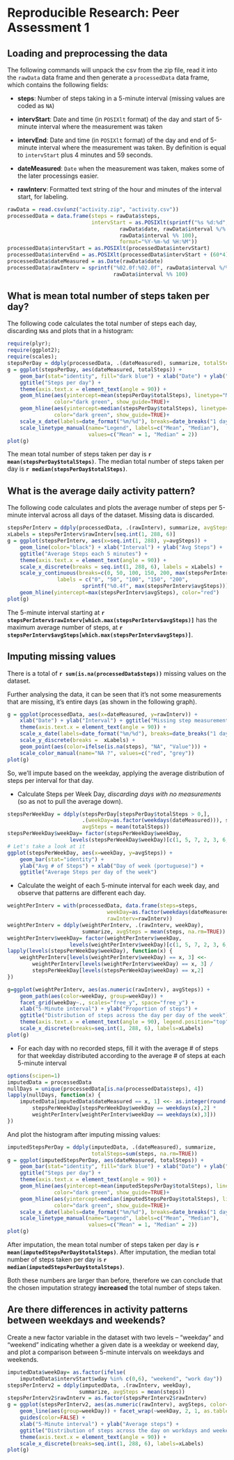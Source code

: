 # Reproducible Research: Peer Assessment 1


## Loading and preprocessing the data
The following commands will unpack the csv from the zip file, read it into the 
`rawData` data frame and then generate a `processedData` data frame, which
contains the following fields:

- **steps**: Number of steps taking in a 5-minute interval (missing values are coded as `NA`)

- **intervStart**: Date and time (in `POSIXlt` format) of the day and start of 5-minute interval where the measurement was taken

- **intervEnd**: Date and time (in `POSIXlt` format) of the day and end of 5-minute interval where the measurement was taken. By definition is equal to `intervStart` plus 4 minutes and 59 seconds.

- **dateMeasured**: `Date` when the measurement was taken, makes some of the later processings easier.

- **rawInterv**: Formatted text string of the hour and minutes of the interval start, for labeling.


```r
rawData = read.csv(unz("activity.zip", "activity.csv"))
processedData = data.frame(steps = rawData$steps,
                           intervStart = as.POSIXlt(sprintf("%s %d:%d",
                                    rawData$date, rawData$interval %/% 100, 
                                    rawData$interval %% 100),
                                    format="%Y-%m-%d %H:%M"))
processedData$intervStart = as.POSIXlt(processedData$intervStart)
processedData$intervEnd = as.POSIXlt(processedData$intervStart + (60*4) + 59)
processedData$dateMeasured = as.Date(rawData$date)
processedData$rawInterv = sprintf("%02.0f:%02.0f", rawData$interval %/% 100,
                                  rawData$interval %% 100)
```


## What is mean total number of steps taken per day?
The following code calculates the total number of steps each day, discarding `NA`s and plots that in a histogram:
```r
require(plyr);
require(ggplot2);
require(scales);
stepsPerDay = ddply(processedData, .(dateMeasured), summarize, totalSteps=sum(steps, na.rm=TRUE))
g = ggplot(stepsPerDay, aes(dateMeasured, totalSteps)) + 
    geom_bar(stat="identity", fill="dark blue") + xlab("Date") + ylab("Steps") +
    ggtitle("Steps per day") +
    theme(axis.text.x = element_text(angle = 90)) +
    geom_hline(aes(yintercept=mean(stepsPerDay$totalSteps), linetype="Mean"),
               color="dark green", show_guide=TRUE)+
    geom_hline(aes(yintercept=median(stepsPerDay$totalSteps), linetype="Median"),
               color="dark green", show_guide=TRUE)+
    scale_x_date(labels=date_format("%m/%d"), breaks=date_breaks("1 day"))+
    scale_linetype_manual(name="Legend", labels=c("Mean", "Median"),
                          values=c("Mean" = 1, "Median" = 2))
plot(g)
```

The mean total number of steps taken per day is **`r mean(stepsPerDay$totalSteps)`**.
The median total number of steps taken per day is **`r median(stepsPerDay$totalSteps)`**.

## What is the average daily activity pattern?
The following code calculates and plots the average number of steps per 5-minute
interval across all days of the dataset. Missing data is discarded.
```r
stepsPerInterv = ddply(processedData, .(rawInterv), summarize, avgSteps = mean(steps, na.rm=TRUE))
xLabels = stepsPerInterv$rawInterv[seq.int(1, 288, 6)]
g = ggplot(stepsPerInterv, aes(x=seq.int(1, 288), y=avgSteps)) +
    geom_line(color="black") + xlab("Interval") + ylab("Avg Steps") +
    ggtitle("Average Steps each 5 minutes") +
    theme(axis.text.x = element_text(angle = 90)) +
    scale_x_discrete(breaks = seq.int(1, 288, 6), labels = xLabels) +
    scale_y_continuous(breaks=c(0, 50, 100, 150, 200, max(stepsPerInterv$avgSteps)),
                labels = c("0", "50", "100", "150", "200",
                        sprintf("%0.4f", max(stepsPerInterv$avgSteps))))+
    geom_hline(yintercept=max(stepsPerInterv$avgSteps), color="red")
plot(g)
```

The 5-minute interval starting at **`r stepsPerInterv$rawInterv[which.max(stepsPerInterv$avgSteps)]`** has
the maximum average number of steps, at **`r stepsPerInterv$avgSteps[which.max(stepsPerInterv$avgSteps)]`**.

## Imputing missing values
There is a total of **`r sum(is.na(processedData$steps))`** missing values on the dataset.

Further analysing the data, it can be seen that it's not some measurements that are 
missing, it's entire days (as shown in the following graph).
```r
g = ggplot(processedData, aes(x=dateMeasured, y=rawInterv)) + 
    xlab("Date") + ylab("Interval") + ggtitle("Missing step measurements") +
    theme(axis.text.x = element_text(angle = 90)) +
    scale_x_date(labels=date_format("%m/%d"), breaks=date_breaks("1 day")) +
    scale_y_discrete(breaks =  xLabels) +
    geom_point(aes(color=ifelse(is.na(steps), "NA", "Value"))) +
    scale_color_manual(name="NA ?", values=c("red", "grey"))
plot(g)
```

So, we'll impute based on the weekday, applying the average distribution of
steps per interval for that day.

- Calculate Steps per Week Day, *discarding days with no measurements* (so as not to pull the average down).
```r
stepsPerWeekDay = ddply(stepsPerDay[stepsPerDay$totalSteps > 0,], 
                        .(weekDay=as.factor(weekdays(dateMeasured))), summarize, 
                        avgSteps = mean(totalSteps))
stepsPerWeekDay$weekDay= factor(stepsPerWeekDay$weekDay, 
                    levels(stepsPerWeekDay$weekDay)[c(1, 5, 7, 2, 3, 6, 4)])
# Let's take a look at it
ggplot(stepsPerWeekDay, aes(x=weekDay, y=avgSteps)) +
    geom_bar(stat="identity") +
    ylab("Avg # of Steps") + xlab("Day of week (portuguese)") +
    ggtitle("Average Steps per day of the week")
```

- Calculate the weight of each 5-minute interval for each week day, and observe 
that patterns are different each day.
```r
weightPerInterv = with(processedData, data.frame(steps=steps, 
                                weekDay=as.factor(weekdays(dateMeasured)),
                                rawInterv=rawInterv))
weightPerInterv = ddply(weightPerInterv, .(rawInterv, weekDay),
                        summarize, avgSteps = mean(steps, na.rm=TRUE))
weightPerInterv$weekDay= factor(weightPerInterv$weekDay, 
                    levels(weightPerInterv$weekDay)[c(1, 5, 7, 2, 3, 6, 4)])
lapply(levels(stepsPerWeekDay$weekDay), function(x) {
    weightPerInterv[levels(weightPerInterv$weekDay) == x, 3] <<-
        weightPerInterv[levels(weightPerInterv$weekDay) == x, 3] /
        stepsPerWeekDay[levels(stepsPerWeekDay$weekDay) == x,2]
})
```
```r
g=ggplot(weightPerInterv, aes(as.numeric(rawInterv), avgSteps)) +
    geom_path(aes(color=weekDay, group=weekDay)) + 
    facet_grid(weekDay~., scales="free_y", space="free_y") +
    xlab("5-Minute interval") + ylab("Proportion of steps") +
    ggtitle("Distribution of steps across the day per day of the week") +
    theme(axis.text.x = element_text(angle = 90), legend.position="top") +
    scale_x_discrete(breaks=seq.int(1, 288, 6), labels=xLabels)
plot(g)
```

- For each day with no recorded steps, fill it with the average # of steps for that
weekday distributed according to the average # of steps at each 5-minute interval
```r
options(scipen=1)
imputedData = processedData
nullDays = unique(processedData[is.na(processedData$steps), 4])
lapply(nullDays, function(x) {
    imputedData[imputedData$dateMeasured == x, 1] <<- as.integer(round(
        stepsPerWeekDay[stepsPerWeekDay$weekDay == weekdays(x),2] * 
        weightPerInterv[weightPerInterv$weekDay == weekdays(x),3]))
})
```

And plot the histogram after imputing missing values:
```r
imputedStepsPerDay = ddply(imputedData, .(dateMeasured), summarize, 
                           totalSteps=sum(steps, na.rm=TRUE))
g = ggplot(imputedStepsPerDay, aes(dateMeasured, totalSteps)) + 
    geom_bar(stat="identity", fill="dark blue") + xlab("Date") + ylab("Steps") +
    ggtitle("Steps per day") +
    theme(axis.text.x = element_text(angle = 90)) +
    geom_hline(aes(yintercept=mean(imputedStepsPerDay$totalSteps), linetype="Mean"),
               color="dark green", show_guide=TRUE)+
    geom_hline(aes(yintercept=median(imputedStepsPerDay$totalSteps), linetype="Median"),
               color="dark green", show_guide=TRUE)+
    scale_x_date(labels=date_format("%m/%d"), breaks=date_breaks("1 day"))+
    scale_linetype_manual(name="Legend", labels=c("Mean", "Median"),
                          values=c("Mean" = 1, "Median" = 2))
plot(g)
```

After imputation, the mean total number of steps taken per day is **`r mean(imputedStepsPerDay$totalSteps)`**.
After imputation, the median total number of steps taken per day is **`r median(imputedStepsPerDay$totalSteps)`**.

Both these numbers are larger than before, therefore we can conclude that the chosen
imputation strategy **increased** the total number of steps taken.

## Are there differences in activity patterns between weekdays and weekends?

Create a new factor variable in the dataset with two levels – “weekday” and 
“weekend” indicating whether a given date is a weekday or weekend day, and plot 
a comparison between 5-minute intervals on weekdays and weekends.

```r
imputedData$weekDay= as.factor(ifelse(
    imputedData$intervStart$wday %in% c(0,6), "weekend", "work day"))
stepsPerInterv2 = ddply(imputedData, .(rawInterv, weekDay),
                       summarize, avgSteps = mean(steps))
stepsPerInterv2$rawInterv = as.factor(stepsPerInterv2$rawInterv)
g = ggplot(stepsPerInterv2, aes(as.numeric(rawInterv), avgSteps, color=weekDay)) + 
    geom_line(aes(group=weekDay)) + facet_wrap(~weekDay, 2, 1, as.table=FALSE) +
    guides(color=FALSE) +
    xlab("5-Minute interval") + ylab("Average steps") +
    ggtitle("Distribution of steps across the day on workdays and weekends") +
    theme(axis.text.x = element_text(angle = 90)) +
    scale_x_discrete(breaks=seq.int(1, 288, 6), labels=xLabels)
plot(g)
```